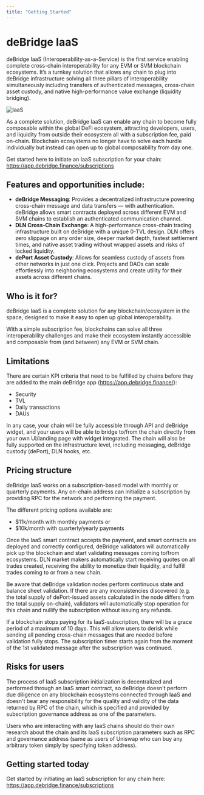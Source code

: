 ```yaml
---
title: "Getting Started"
---
```


# deBridge IaaS 
deBridge IaaS (Interoperability-as-a-Service) is the first service enabling complete cross-chain interoperability for any EVM or SVM blockchain
ecosystems. It’s a turnkey solution that allows any chain to plug into deBridge infrastructure solving all three pillars of interoperability
simultaneously including transfers of authenticated messages, cross-chain asset custody, and native high-performance value exchange (liquidity
bridging). 

![IaaS](/images/iaas.avif)

As a complete solution, deBridge IaaS can enable any chain to become fully composable within the global DeFi ecosystem, attracting developers, users,
and liquidity from outside their ecosystem all with a subscription fee, paid on-chain. Blockchain ecosystems no longer have to solve each hurdle
individually but instead can open up to global composability from day one. 

<Tip>

Get started here to initiate an IaaS subscription for your chain: https://app.debridge.finance/subscriptions

</Tip>

## Features and opportunities include:
- **deBridge Messaging**: Provides a decentralized infrastructure powering cross-chain message and data transfers — with authentication. deBridge
  allows smart contracts deployed across different EVM and SVM chains to establish an authenticated communication channel.
- **DLN Cross-Chain Exchange**: A high-performance cross-chain trading infrastructure built on deBridge with a unique 0-TVL design. DLN offers zero
  slippage on any order size, deeper market depth, fastest settlement times, and native asset trading without wrapped assets and risks of locked
  liquidity.
- **dePort Asset Custody**: Allows for seamless custody of assets from other networks in just one click. Projects and DAOs can scale effortlessly into
  neighboring ecosystems and create utility for their assets across different chains.

## Who is it for?
deBridge IaaS is a complete solution for any blockchain/ecosystem in the space, designed to make it easy to open up global interoperability. 

With a simple subscription fee, blockchains can solve all three interoperability challenges and make their ecosystem instantly accessible and
composable from (and between) any EVM or SVM chain. 

## Limitations
There are certain KPI criteria that need to be fulfilled by chains before they are added to the main deBridge app (https://app.debridge.finance/):
- Security
- TVL
- Daily transactions
- DAUs

In any case, your chain will be fully accessible through API and deBridge widget, and your users will be able to bridge to/from the chain directly
from your own UI/landing page with widget integrated. The chain will also be fully supported on the infrastructure level, including messaging,
deBridge custody (dePort), DLN hooks, etc.

## Pricing structure
deBridge IaaS works on a subscription-based model with monthly or quarterly payments. Any on-chain address can initialize a subscription by providing
RPC for the network and performing the payment.

The different pricing options available are:
- \$11k/month with monthly payments or
- \$10k/month with quarterly/yearly payments

Once the IaaS smart contract accepts the payment, and smart contracts are deployed and correctly configured, deBridge validators will automatically
pick up the blockchain and start validating messages coming to/from ecosystems. DLN market makers automatically start receiving quotes on all trades
created, receiving the ability to monetize their liquidity, and fulfill trades coming to or from a new chain. 

Be aware that deBridge validation nodes perform continuous state and balance sheet validation. If there are any inconsistencies discovered (e.g. the
total supply of dePort-issued assets calculated in the node differs from the total supply on-chain), validators will automatically stop operation for
this chain and nullify the subscription without issuing any refunds.

If a blockchain stops paying for its IaaS-subscription, there will be a grace period of a maximum of 10 days. This will allow users to derisk while
sending all pending cross-chain messages that are needed before validation fully stops. The subscription timer starts again from the moment of the 1st
validated message after the subscription was continued. 

## Risks for users
The process of IaaS subscription initialization is decentralized and performed through an IaaS smart contract, so deBridge doesn't perform due
diligence on any blockchain ecosystems connected through IaaS and doesn't bear any responsibility for the quality and validity of the data returned by
RPC of the chain, which is specified and provided by subscription governance address as one of the parameters.

Users who are interacting with any IaaS chains should do their own research about the chain and its IaaS subscription parameters such as RPC and
governance address (same as users of Uniswap who can buy any arbitrary token simply by specifying token address). 

## Getting started today
Get started by initiating an IaaS subscription for any chain here: https://app.debridge.finance/subscriptions
